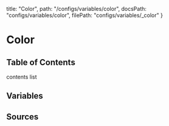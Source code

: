   title: "Color",
  path: "/configs/variables/color",
  docsPath: "configs/variables/color",
  filePath: "configs/variables/_color"
}


# Color

## Table of Contents

contents list

## Variables

<PreviewVariablesSingle filePath={meta.filePath} />

## Sources

<PreviewSources
  title={meta.title}
  docsPath={meta.docsPath}
  scssPath={meta.filePath}
/>
